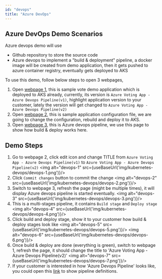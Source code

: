 ```yaml
---
id: "devops"
title: "Azure DevOps"
---
```


## Azure DevOps Demo Scenarios
Azure devops demo will use
- Github repository to store the source code
- Azure devops to implement a "build & deployment" pipeline, a docker image will be created from demo application, then it gets pushed to azure container registry, eventually gets deployed to AKS

To use this demo, follow below steps to open 3 webpages,
1. Open [webpage 1](http://vote-devops.k8s.devsecops.ink/), this is sample vote demo application which is deployed to AKS already, currently, its version is `Azure Voting App - Azure Devops Pipeline(v1)`, highlight application version to your customer, lately the version will get changed to `Azure Voting App - Azure Devops Pipeline(v2)`
2. Open [webpage 2](https://github.com/devopsonazure/vote-devops/blob/master/azure-vote/config_file.cfg), this is sample application configuration file, we are going to change the configuration, rebuild and deploy it to AKS.
3. Open [webpage 3](https://dev.azure.com/pipelineonazure/vote-devops/_build), this is Azure devops pipeline, we use this page to show how build & deploy works here.

## Demo Steps
1. Go to webpage 2, click edit icon and change TITLE from `Azure Voting App - Azure Devops Pipeline(v1)` to `Azure Voting App - Azure Devops Pipeline(v2)`
<img alt="devops-1" src={useBaseUrl('img/kubernetes-devops/devops-1.png')}/>
2. Click `Commit changes` button to commit the change
<img alt="devops-2" src={useBaseUrl('img/kubernetes-devops/devops-2.png')}/>
3. Switch to webpage 3, refresh the page (might be multiple times), it will display Azure devops pipeline is started eventually.
<img alt="devops-3" src={useBaseUrl('img/kubernetes-devops/devops-3.png')}/>
4. This is a multi-stages pipeline, it contains `Build stage` and `Deploy stage`
<img alt="devops-4" src={useBaseUrl('img/kubernetes-devops/devops-4.png')}/>
5. Click build and deploy stage, show it to your customer how  build & deploy stages look like
<img alt="devops-5" src={useBaseUrl('img/kubernetes-devops/devops-5.png')}/>
<img alt="devops-6" src={useBaseUrl('img/kubernetes-devops/devops-6.png')}/>
6. Once build & deploy are done (everything is green), switch to webpage 1, refresh the page, it should change the title to 'Azure Voting App - Azure Devops Pipeline(v2)'
<img alt="devops-7" src={useBaseUrl('img/kubernetes-devops/devops-7.png')}/>
7. If your customer is interested in how 'Azure Devops Pipeline' looks like, you could open this [link](https://github.com/devopsonazure/vote-devops/blob/master/azure-pipelines.yml) to show pipeline definitions.

